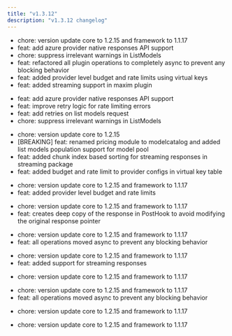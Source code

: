 ```yaml
---
title: "v1.3.12"
description: "v1.3.12 changelog"
---
```

<Update label="Bifrost(HTTP)" description="v1.3.12">

- chore: version update core to 1.2.15 and framework to 1.1.17
- feat: add azure provider native responses API support
- chore: suppress irrelevant warnings in ListModels
- feat: refactored all plugin operations to completely async to prevent any blocking behavior
- feat: added provider level budget and rate limits using virtual keys
- feat: added streaming support in maxim plugin

</Update>
<Update label="Core" description="v1.3.12">

- feat: add azure provider native responses API support
- feat: improve retry logic for rate limiting errors
- feat: add retries on list models request
- chore: suppress irrelevant warnings in ListModels

</Update>
<Update label="Framework" description="v1.3.12">

- chore: version update core to 1.2.15
- [BREAKING] feat: renamed pricing module to modelcatalog and added list models population support for model pool
- feat: added chunk index based sorting for streaming responses in streaming package
- feat: added budget and rate limit to provider configs in virtual key table

</Update>
<Update label="governance" description="v1.3.12">

- chore: version update core to 1.2.15 and framework to 1.1.17
- feat: added provider level budget and rate limits

</Update>
<Update label="jsonparser" description="v1.3.12">

- chore: version update core to 1.2.15 and framework to 1.1.17
- feat: creates deep copy of the response in PostHook to avoid modifying the original response pointer

</Update>
<Update label="logging" description="v1.3.12">

- chore: version update core to 1.2.15 and framework to 1.1.17
- feat: all operations moved async to prevent any blocking behavior

</Update>
<Update label="maxim" description="v1.3.12">

- chore: version update core to 1.2.15 and framework to 1.1.17
- feat: added support for streaming responses

</Update>
<Update label="mocker" description="v1.3.12">

- chore: version update core to 1.2.15 and framework to 1.1.17

</Update>
<Update label="otel" description="v1.3.12">

- chore: version update core to 1.2.15 and framework to 1.1.17
- feat: all operations moved async to prevent any blocking behavior

</Update>
<Update label="semanticcache" description="v1.3.12">

- chore: version update core to 1.2.15 and framework to 1.1.17

</Update>
<Update label="telemetry" description="v1.3.12">

- chore: version update core to 1.2.15 and framework to 1.1.17

</Update>
